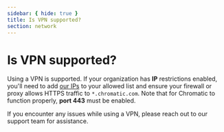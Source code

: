 ```yaml
---
sidebar: { hide: true }
title: Is VPN supported?
section: network
---
```


# Is VPN supported?

Using a VPN is supported. If your organization has **IP** restrictions enabled, you'll need to add [our IPs](/docs/faq/is-vpn-supported) to your allowed list and ensure your firewall or proxy allows HTTPS traffic to `*.chromatic.com`.
Note that for Chromatic to function properly, **port 443** must be enabled.

If you encounter any issues while using a VPN, please reach out to our support team for assistance.